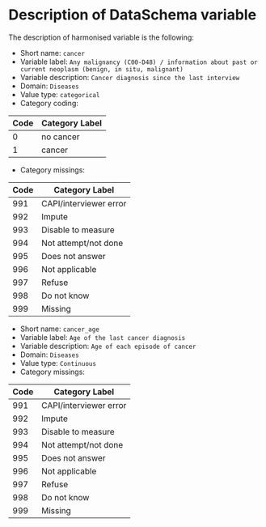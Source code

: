 # Description of DataSchema variable

The description of harmonised variable is the following:

* Short name: `cancer`
* Variable label: `Any malignancy (C00-D48) / information about past or current neoplasm (benign, in situ, malignant)`
* Variable description: `Cancer diagnosis since the last interview`
* Domain: `Diseases`
* Value type: `categorical`
* Category coding:

**Code** | **Category Label**
-------- | ------------------
0        | no cancer
1        | cancer

* Category missings: 

**Code** | **Category Label**
----| ------------------
991 | CAPI/interviewer error
992 | Impute
993 | Disable to measure
994 | Not attempt/not done
995 | Does not answer
996 | Not applicable
997 | Refuse
998 | Do not know
999 | Missing

* Short name: `cancer_age`
* Variable label: `Age of the last cancer diagnosis`
* Variable description: `Age of each episode of cancer`
* Domain: `Diseases`
* Value type: `Continuous`
* Category missings: 

**Code** | **Category Label**
----| ------------------
991 | CAPI/interviewer error
992 | Impute
993 | Disable to measure
994 | Not attempt/not done
995 | Does not answer
996 | Not applicable
997 | Refuse
998 | Do not know
999 | Missing
